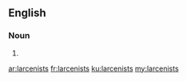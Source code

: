 ==English==

===Noun===
{{head|en|plural}}

# {{plural of|larcenist|lang=en|nocat=1}}

[[ar:larcenists]]
[[fr:larcenists]]
[[ku:larcenists]]
[[my:larcenists]]